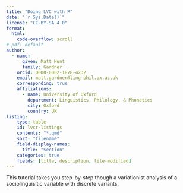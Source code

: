 ```yaml
---
title: "Doing LVC with R"
date: "`r Sys.Date()`"
license: "CC-BY-SA 4.0"
format: 
  html:
    code-overflow: scroll
# pdf: default
author:
  - name:
      given: Matt Hunt
      family: Gardner
    orcid: 0000-0002-1878-4232
    email: matt.gardner@ling-phil.ox.ac.uk
    corresponding: true
    affiliations:
      - name: University of Oxford 
        department: Linguistics, Philology, & Phonetics
        city: Oxford
        country: UK
listing:
    type: table
    id: lvcr-listings
    contents: "*.qmd"
    sort: "filename"
    field-display-names: 
      title: "Section"
    categories: true
    fields: [title, description, file-modified]
---
```


This tutorial takes you step-by-step though a variationist analysis of a sociolinguisitic variable with discrete variants.

::: {#lvcr-listings}
:::
